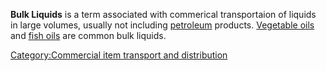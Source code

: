 '''Bulk Liquids''' is a term associated with commerical transportaion of liquids in large volumes, usually not including [[petroleum]] products. [[Vegetable oil]]s and [[fish oil]]s are common bulk liquids.

{{stub}}

[[Category:Commercial item transport and distribution]]